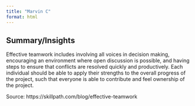 ```yaml
---
title: "Marvin C"
format: html
---
```


## Summary/Insights

Effective teamwork includes involving all voices in decision making, encouraging an environment where open discussion is possible, and having steps to ensure that conflicts are resolved quickly and productively. Each individual should be able to apply their strengths to the overall progress of the project, such that everyone is able to contribute and feel ownership of the project.

Source: https://skillpath.com/blog/effective-teamwork
